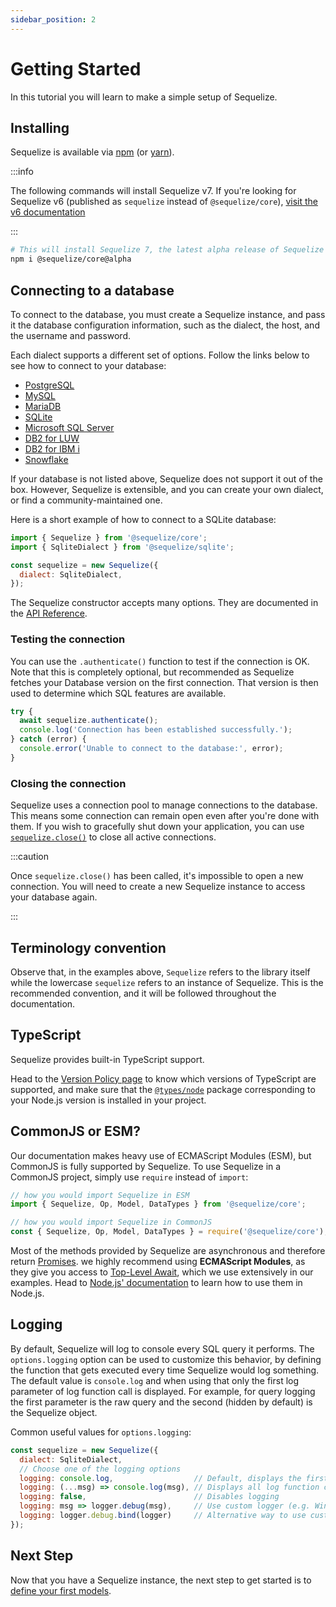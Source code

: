 ```yaml
---
sidebar_position: 2
---
```



# Getting Started

In this tutorial you will learn to make a simple setup of Sequelize.

## Installing

Sequelize is available via [npm](https://www.npmjs.com/package/@sequelize/core) (or [yarn](https://yarnpkg.com/package/@sequelize/core)).

:::info

The following commands will install Sequelize v7.
If you're looking for Sequelize v6 (published as `sequelize` instead of `@sequelize/core`),
[visit the v6 documentation](pathname:///docs/v6/getting-started/)

:::

```bash npm2yarn
# This will install Sequelize 7, the latest alpha release of Sequelize
npm i @sequelize/core@alpha
```

## Connecting to a database

To connect to the database, you must create a Sequelize instance, and pass it the database configuration
information, such as the dialect, the host, and the username and password.

Each dialect supports a different set of options. Follow the links below to see how to connect to your database:

- [PostgreSQL](./databases/postgres.mdx)
- [MySQL](./databases/mysql.mdx)
- [MariaDB](./databases/mariadb.mdx)
- [SQLite](./databases/sqlite.mdx)
- [Microsoft SQL Server](./databases/mssql.mdx)
- [DB2 for LUW](./databases/db2.mdx)
- [DB2 for IBM i](./databases/ibmi.mdx)
- [Snowflake](./databases/snowflake.mdx)

If your database is not listed above, Sequelize does not support it out of the box.
However, Sequelize is extensible, and you can create your own dialect, or find a community-maintained one.

Here is a short example of how to connect to a SQLite database:

```javascript
import { Sequelize } from '@sequelize/core';
import { SqliteDialect } from '@sequelize/sqlite';

const sequelize = new Sequelize({
  dialect: SqliteDialect,
});
```

The Sequelize constructor accepts many options.
They are documented in the [API Reference](pathname:///api/v7/classes/_sequelize_core.index.Sequelize.html#constructor).

### Testing the connection

You can use the `.authenticate()` function to test if the connection is OK.
Note that this is completely optional, but recommended as Sequelize fetches your Database version on the first connection.
That version is then used to determine which SQL features are available.

```js
try {
  await sequelize.authenticate();
  console.log('Connection has been established successfully.');
} catch (error) {
  console.error('Unable to connect to the database:', error);
}
```

### Closing the connection

Sequelize uses a connection pool to manage connections to the database. This means some connection can remain open even after you're done with them.
If you wish to gracefully shut down your application, you can use [`sequelize.close()`](pathname:///api/v7/classes/_sequelize_core.index.Sequelize.html#close) to close all active connections.

:::caution

Once `sequelize.close()` has been called, it's impossible to open a new connection. You will need to create a new Sequelize instance to access your database again.

:::

## Terminology convention

Observe that, in the examples above, `Sequelize` refers to the library itself while the lowercase `sequelize` refers to an instance of Sequelize.
This is the recommended convention, and it will be followed throughout the documentation.

## TypeScript

Sequelize provides built-in TypeScript support.

Head to the [Version Policy page](/releases) to know which versions of TypeScript are supported,
and make sure that the [`@types/node`](https://www.npmjs.com/package/@types/node) package corresponding to your Node.js version is installed
in your project.

## CommonJS or ESM?

Our documentation makes heavy use of ECMAScript Modules (ESM), but CommonJS is fully supported by Sequelize.
To use Sequelize in a CommonJS project, simply use `require` instead of `import`:

```js
// how you would import Sequelize in ESM
import { Sequelize, Op, Model, DataTypes } from '@sequelize/core';

// how you would import Sequelize in CommonJS
const { Sequelize, Op, Model, DataTypes } = require('@sequelize/core');
```

Most of the methods provided by Sequelize are asynchronous and therefore return [Promises](https://developer.mozilla.org/en-US/docs/Web/JavaScript/Reference/Global_Objects/Promise).
we highly recommend using **ECMAScript Modules**, as they give you access to [Top-Level Await](https://developer.mozilla.org/en-US/docs/Web/JavaScript/Reference/Operators/await), which we use extensively in our examples.
Head to [Node.js' documentation](https://nodejs.org/api/esm.html) to learn how to use them in Node.js.

## Logging

By default, Sequelize will log to console every SQL query it performs. The `options.logging` option can be used to customize this behavior, by defining the function that gets executed every time Sequelize would log something. The default value is `console.log` and when using that only the first log parameter of log function call is displayed. For example, for query logging the first parameter is the raw query and the second (hidden by default) is the Sequelize object.

Common useful values for `options.logging`:

```js
const sequelize = new Sequelize({
  dialect: SqliteDialect,
  // Choose one of the logging options
  logging: console.log,                  // Default, displays the first parameter of the log function call
  logging: (...msg) => console.log(msg), // Displays all log function call parameters
  logging: false,                        // Disables logging
  logging: msg => logger.debug(msg),     // Use custom logger (e.g. Winston or Bunyan), displays the first parameter
  logging: logger.debug.bind(logger)     // Alternative way to use custom logger, displays all messages
});
```

## Next Step

Now that you have a Sequelize instance, the next step to get started is to [define your first models](./models/defining-models.mdx).
